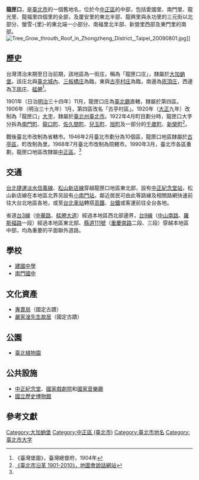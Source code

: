{{noteTA
|1 = zh-cn:庄; zh-hk:庄; zh-tw:庄;
}}
'''龍匣口'''，是[[臺北市|臺北市]]的一個舊地名，位於今[[中正區_(臺北市)|中正區]]的中部，包括愛國里、南門里、龍光里、龍福里四個里的全部，及厦安里的東北半部、龍興里與永功里的三元街以北部分、螢雪-{里}-的東北端一小部分、南福里北半部、新營里西部及東門里的南部。
[[File:Tree_Grow_throuth_Roof_in_Zhongzheng_District,_Taipei_20090801.jpg|thumb]]]]
==歷史==
台灣清治末期至日治前期，該地區為一街庄，稱為「龍匣口庄」，隸屬於[[大加蚋堡|大加蚋堡]]。該庄北與[[臺北城內|臺北城內]]、[[三板橋庄|三板橋庄]]為臨，東與[[古亭村庄|古亭村庄]]為臨，南邊為[[崁頂_(臺北市)|崁頂庄]]，西邊為[[下崁_(臺北市)|下崁庄]]、[[艋舺|艋舺]]<ref>《臺灣堡圖》，臺灣總督府，1904年</ref>。

1901年（日治[[明治|明治]]三十四年）11月，龍匣口庄為[[臺北廳|臺北廳]]直轄，隸屬於第四區。1906年（明治三十九年）1月，第四區改名「古亭村區」。1920年（[[大正|大正]]九年）改制為「龍匣口」[[大字|大字]]，隸屬於[[臺北州|臺北州]][[臺北市_(州轄市)|臺北市]]。1922年4月町目劃分時，龍匣口大字分拆為[[南門町|南門町]]、[[龍口町|龍口町]]、[[佐久間町|佐久間町]]、[[兒玉町|兒玉町]]、[[旭町_(台北市)|旭町]]及一部分的[[千歲町|千歲町]]、[[新榮町|新榮町]]<ref name="地圖會說話">[http://mapstalk.blogspot.tw/2010/10/1901-2010.html 《臺北市沿革 1901-2010》，地圖會說話網站]</ref>。

戰後臺北市改制為省轄市。1946年2月臺北市劃分為10個區，龍匣口地區隸屬於[[古亭區|古亭區]]，町改制為里。1968年7月臺北市改制為院轄市。1990年3月，臺北市各區重劃，龍匣口地區改隸屬[[中正區_(臺北市)|中正區]]。<ref name="地圖會說話"/>

==交通==
[[台北捷運|台北捷運]][[淡水信義線|淡水信義線]]、[[松山新店線|松山新店線]]穿越龍匣口地區東北部，設有[[中正紀念堂站|中正紀念堂站]]，松山新店線在本地區北界另設有[[小南門站|小南門站]]。鄰近居民可由此等路線及相關路網快速前往大台北地區各地，或至[[台北車站|台北車站]]轉搭[[台灣高鐵|高鐵]]、[[台鐵|台鐵]]或客運前往全台各地。

省道[[台3線|台3線]]（[[中華路_(臺北市)|中華路]]、[[艋舺大道|艋舺大道]]）經過本地區西北部邊界，[[台9線|台9線]]（[[中山南路_(臺北市)|中山南路]]、[[羅斯福路|羅斯福路]]一段）經過本地區東北部、[[縣道111號|縣道111號]]（[[重慶南路_(臺北市)|重慶南路]]二段、三段）穿越本地區中部，均為重要的平面聯外道路。

==學校==
*[[建國中學|建國中學]]
*[[南門國中|南門國中]]

==文化資產==
*[[專賣局|專賣局]]（國定古蹟）
*[[嚴家淦先生故居|嚴家淦先生故居]]（國定古蹟）

==公園==
*[[臺北植物園|臺北植物園]]

==公共設施==
*[[中正紀念堂|中正紀念堂]]、[[國家戲劇院|國家戲劇院]]和[[國家音樂廳|國家音樂廳]]
*[[國立歷史博物館|國立歷史博物館]]

==參考文獻==
{{reflist}}

{{臺北市舊町名}}

[[Category:大加蚋堡|Category:大加蚋堡]]
[[Category:中正區_(臺北市)|Category:中正區 (臺北市)]]
[[Category:臺北市地名|Category:臺北市地名]]
[[Category:臺北市大字|Category:臺北市大字]]